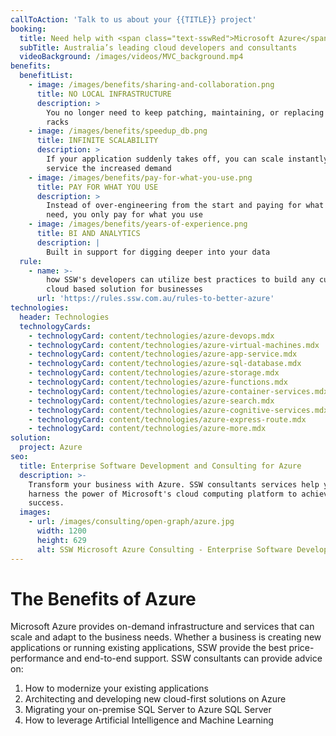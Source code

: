 ```yaml
---
callToAction: 'Talk to us about your {{TITLE}} project'
booking:
  title: Need help with <span class="text-sswRed">Microsoft Azure</span>?
  subTitle: Australia’s leading cloud developers and consultants
  videoBackground: /images/videos/MVC_background.mp4
benefits:
  benefitList:
    - image: /images/benefits/sharing-and-collaboration.png
      title: NO LOCAL INFRASTRUCTURE
      description: >
        You no longer need to keep patching, maintaining, or replacing server
        racks
    - image: /images/benefits/speedup_db.png
      title: INFINITE SCALABILITY
      description: >
        If your application suddenly takes off, you can scale instantly to
        service the increased demand
    - image: /images/benefits/pay-for-what-you-use.png
      title: PAY FOR WHAT YOU USE
      description: >
        Instead of over-engineering from the start and paying for what you don’t
        need, you only pay for what you use
    - image: /images/benefits/years-of-experience.png
      title: BI AND ANALYTICS
      description: |
        Built in support for digging deeper into your data
  rule:
    - name: >-
        how SSW's developers can utilize best practices to build any custom
        cloud based solution for businesses
      url: 'https://rules.ssw.com.au/rules-to-better-azure'
technologies:
  header: Technologies
  technologyCards:
    - technologyCard: content/technologies/azure-devops.mdx
    - technologyCard: content/technologies/azure-virtual-machines.mdx
    - technologyCard: content/technologies/azure-app-service.mdx
    - technologyCard: content/technologies/azure-sql-database.mdx
    - technologyCard: content/technologies/azure-storage.mdx
    - technologyCard: content/technologies/azure-functions.mdx
    - technologyCard: content/technologies/azure-container-services.mdx
    - technologyCard: content/technologies/azure-search.mdx
    - technologyCard: content/technologies/azure-cognitive-services.mdx
    - technologyCard: content/technologies/azure-express-route.mdx
    - technologyCard: content/technologies/azure-more.mdx
solution:
  project: Azure
seo:
  title: Enterprise Software Development and Consulting for Azure
  description: >-
    Transform your business with Azure. SSW consultants services help you
    harness the power of Microsoft's cloud computing platform to achieve
    success.
  images:
    - url: /images/consulting/open-graph/azure.jpg
      width: 1200
      height: 629
      alt: SSW Microsoft Azure Consulting - Enterprise Software Development
---
```


# The Benefits of Azure

<VideoEmbed url="https://www.youtube.com/watch?v=-p1XoBWolLQ" caption="The Benefits of Microsoft Azure | William Liebenberg" duration="1 min" />

Microsoft Azure provides on-demand infrastructure and services that can scale and adapt to the business needs. Whether a business is creating new applications or running existing applications, SSW provide the best price-performance and end-to-end support. SSW consultants can provide advice on:

1. How to modernize your existing applications
2. Architecting and developing new cloud-first solutions on Azure
3. Migrating your on-premise SQL Server to Azure SQL Server
4. How to leverage Artificial Intelligence and Machine Learning
